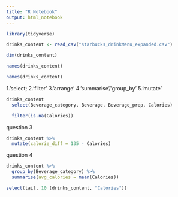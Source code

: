 ```yaml
---
title: "R Notebook"
output: html_notebook
---
```


```r
library(tidyverse)
```

```r
drinks_content <- read_csv("starbucks_drinkMenu_expanded.csv")
```


```r
dim(drinks_content)
```

```r
names(drinks_content)
```


```r
names(drinks_content)
```

1.'select;
2.'filter'
3.'arrange'
4.'summarise'/'group_by'
5.'mutate'


```r
drinks_content
  select(Beverage_category, Beverage, Beverage_prep, Calories)

  filter(is.na(Calories))
```


question 3


```r
drinks_content %>%
  mutate(calorie_diff = 135 - Calories)
```

question 4

```r
drinks_content %>%
  group_by(Beverage_category) %>%
  summarise(avg_calories = mean(Calories))
```


```r
select(tail, 10 (drinks_content, "Calories"))
```










